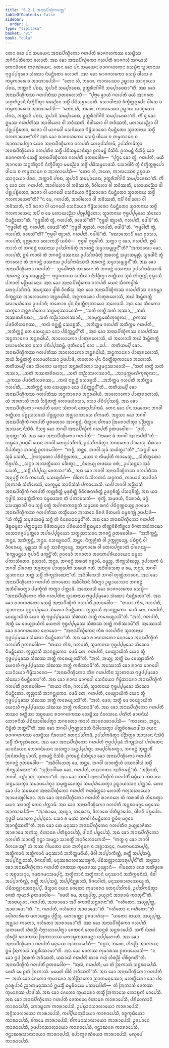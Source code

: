 ```yaml
---
title: "6.2.1 ᩋᨶᩣᨳᨸᩥᨱ᩠ᨯᩥᨠᩅᨲ᩠ᨳᩩ"
tableOfContents: false
sidebar:
  order: 1
type: "tipitaka"
basket: "vi"
book: "cula"
---
```



<DynamicBreadcrumb />

<Division number="304" book="cula">

<Paragraph number="1308" book="cula">
ᨲᩮᨶ ᨡᩮᩣ ᨸᨶ ᩈᨾᨿᩮᨶ ᩋᨶᩣᨳᨸᩥᨱ᩠ᨯᩥᨠᩮᩣ ᨣᩉᨸᨲᩥ ᩁᩣᨩᨣᩉᨠᩔ ᩈᩮᨭ᩠ᨮᩥᩔ ᨽᨣᩥᨶᩥᨸᨲᩥᨠᩮᩣ ᩉᩮᩣᨲᩥ. ᩋᨳ ᨡᩮᩣ ᩋᨶᩣᨳᨸᩥᨱ᩠ᨯᩥᨠᩮᩣ ᨣᩉᨸᨲᩥ ᩁᩣᨩᨣᩉᩴ ᩋᨣᨾᩣᩈᩥ ᨠᩮᨶᨧᩥᨴᩮᩅ ᨠᩁᨱᩦᨿᩮᨶ. ᨲᩮᨶ ᨡᩮᩣ ᨸᨶ ᩈᨾᨿᩮᨶ ᩁᩣᨩᨣᩉᨠᩮᨶ ᩈᩮᨭ᩠ᨮᩥᨶᩣ ᩈ᩠ᩅᩣᨲᨶᩣᨿ ᨻᩩᨴ᩠ᨵᨸ᩠ᨸᨾᩩᨡᩮᩣ ᩈᩴᨥᩮᩣ ᨶᩥᨾᨶ᩠ᨲᩥᨲᩮᩣ ᩉᩮᩣᨲᩥ. ᩋᨳ ᨡᩮᩣ ᩁᩣᨩᨣᩉᨠᩮᩣ ᩈᩮᨭ᩠ᨮᩦ ᨴᩤᩈᩮ ᨧ ᨠᨾ᩠ᨾᨠᩣᩁᩮ ᨧ ᩋᩣᨱᩣᨸᩮᩈᩥ—  “ᨲᩮᨶ ᩉᩥ, ᨽᨱᩮ, ᨠᩣᩃᩔᩮᩅ ᩏᨭ᩠ᨮᩣᨿ ᨿᩣᨣᩩᨿᩮᩣ ᨸᨧᨳ, ᨽᨲ᩠ᨲᩣᨶᩥ ᨸᨧᨳ, ᩈᩪᨸᩣᨶᩥ ᩈᨾ᩠ᨸᩣᨴᩮᨳ, ᩏᨲ᩠ᨲᩁᩥᨽᩘᨣᩤᨶᩥ ᩈᨾ᩠ᨸᩣᨴᩮᨳᩣ”ᨲᩥ. ᩋᨳ ᨡᩮᩣ ᩋᨶᩣᨳᨸᩥᨱ᩠ᨯᩥᨠᩔ ᨣᩉᨸᨲᩥᩔ ᩑᨲᨴᩉᩮᩣᩈᩥ—  “ᨸᩩᨻ᩠ᨻᩮ ᨡ᩠ᩅᩣᨿᩴ ᨣᩉᨸᨲᩥ ᨾᨿᩥ ᩋᩣᨣᨲᩮ ᩈᨻ᩠ᨻᨠᩥᨧ᩠ᨧᩣᨶᩥ ᨶᩥᨠ᩠ᨡᩥᨸᩥᨲ᩠ᩅᩣ ᨾᨾᨬ᩠ᨬᩮᩅ ᩈᨴ᩠ᨵᩥᩴ ᨸᨭᩥᩈᨾ᩠ᨾᩮᩣᨴᨲᩥ. ᩈᩮᩣᨴᩤᨶᩣᨿᩴ ᩅᩥᨠ᩠ᨡᩥᨲ᩠ᨲᩁᩪᨸᩮᩣ ᨴᩤᩈᩮ ᨧ ᨠᨾ᩠ᨾᨠᩣᩁᩮ ᨧ ᩋᩣᨱᩣᨸᩮᩈᩥ—  ‘ᨲᩮᨶ ᩉᩥ, ᨽᨱᩮ, ᨠᩣᩃᩔᩮᩅ ᩏᨭ᩠ᨮᩣᨿ ᨿᩣᨣᩩᨿᩮᩣ ᨸᨧᨳ, ᨽᨲ᩠ᨲᩣᨶᩥ ᨸᨧᨳ, ᩈᩪᨸᩣᨶᩥ ᩈᨾ᩠ᨸᩣᨴᩮᨳ, ᩏᨲ᩠ᨲᩁᩥᨽᩘᨣᩤᨶᩥ ᩈᨾ᩠ᨸᩣᨴᩮᨳᩣ’ᨲᩥ. ᨠᩥᩴ ᨶᩩ ᨡᩮᩣ ᩍᨾᩔ ᨣᩉᨸᨲᩥᩔ ᩋᩣᩅᩤᩉᩮᩣ ᩅᩤ ᨽᩅᩥᩔᨲᩥ, ᩅᩥᩅᩤᩉᩮᩣ ᩅᩤ ᨽᩅᩥᩔᨲᩥ, ᨾᩉᩣᨿᨬ᩠ᨬᩮᩣ ᩅᩤ ᨸᨧ᩠ᨧᩩᨸᨭ᩠ᨮᩥᨲᩮᩣ, ᩁᩣᨩᩣ ᩅᩤ ᨾᩣᨣᨵᩮᩤ ᩈᩮᨶᩥᨿᩮᩣ ᨻᩥᨾ᩠ᨻᩥᩈᩣᩁᩮᩣ ᨶᩥᨾᨶ᩠ᨲᩥᨲᩮᩣ ᩈ᩠ᩅᩣᨲᨶᩣᨿ ᩈᨴ᩠ᨵᩥᩴ ᨻᩃᨠᩣᨿᩮᨶᩣ”ᨲᩥ?
</Paragraph>

<Paragraph number="1309" book="cula">
ᩋᨳ ᨡᩮᩣ ᩁᩣᨩᨣᩉᨠᩮᩣ ᩈᩮᨭ᩠ᨮᩦ ᨴᩤᩈᩮ ᨧ ᨠᨾ᩠ᨾᨠᩣᩁᩮ ᨧ ᩋᩣᨱᩣᨸᩮᨲ᩠ᩅᩣ ᨿᩮᨶ ᩋᨶᩣᨳᨸᩥᨱ᩠ᨯᩥᨠᩮᩣ ᨣᩉᨸᨲᩥ ᨲᩮᨶᩩᨸᩈᩘᨠᨾᩥ, ᩏᨸᩈᩘᨠᨾᩥᨲ᩠ᩅᩣ ᩋᨶᩣᨳᨸᩥᨱ᩠ᨯᩥᨠᩮᨶ ᨣᩉᨸᨲᩥᨶᩣ ᩈᨴ᩠ᨵᩥᩴ ᨸᨭᩥᩈᨾ᩠ᨾᩮᩣᨴᩥᨲ᩠ᩅᩣ ᩑᨠᨾᨶ᩠ᨲᩴ ᨶᩥᩈᩦᨴᩥ. ᩑᨠᨾᨶ᩠ᨲᩴ ᨶᩥᩈᩥᨶ᩠ᨶᩴ ᨡᩮᩣ ᩁᩣᨩᨣᩉᨠᩴ ᩈᩮᨭ᩠ᨮᩥᩴ ᩋᨶᩣᨳᨸᩥᨱ᩠ᨯᩥᨠᩮᩣ ᨣᩉᨸᨲᩥ ᩑᨲᨴᩅᩮᩤᨧ—  “ᨸᩩᨻ᩠ᨻᩮ ᨡᩮᩣ ᨲ᩠ᩅᩴ, ᨣᩉᨸᨲᩥ, ᨾᨿᩥ ᩋᩣᨣᨲᩮ ᩈᨻ᩠ᨻᨠᩥᨧ᩠ᨧᩣᨶᩥ ᨶᩥᨠ᩠ᨡᩥᨸᩥᨲ᩠ᩅᩣ ᨾᨾᨬ᩠ᨬᩮᩅ ᩈᨴ᩠ᨵᩥᩴ ᨸᨭᩥᩈᨾ᩠ᨾᩮᩣᨴᩈᩥ. ᩈᩮᩣᨴᩤᨶᩥ ᨲ᩠ᩅᩴ ᩅᩥᨠ᩠ᨡᩥᨲ᩠ᨲᩁᩪᨸᩮᩣ ᨴᩤᩈᩮ ᨧ ᨠᨾ᩠ᨾᨠᩣᩁᩮ ᨧ ᩋᩣᨱᩣᨸᩮᩈᩥ—  ‘ᨲᩮᨶ ᩉᩥ, ᨽᨱᩮ, ᨠᩣᩃᩔᩮᩅ ᩏᨭ᩠ᨮᩣᨿ ᨿᩣᨣᩩᨿᩮᩣ ᨸᨧᨳ, ᨽᨲ᩠ᨲᩣᨶᩥ ᨸᨧᨳ, ᩈᩪᨸᩣᨶᩥ ᩈᨾ᩠ᨸᩣᨴᩮᨳ, ᩏᨲ᩠ᨲᩁᩥᨽᩘᨣᩤᨶᩥ ᩈᨾ᩠ᨸᩣᨴᩮᨳᩣ’ᨲᩥ. ᨠᩥᩴ ᨶᩩ ᨡᩮᩣ ᨲᩮ, ᨣᩉᨸᨲᩥ, ᩋᩣᩅᩤᩉᩮᩣ ᩅᩤ ᨽᩅᩥᩔᨲᩥ, ᩅᩥᩅᩤᩉᩮᩣ ᩅᩤ ᨽᩅᩥᩔᨲᩥ, ᨾᩉᩣᨿᨬ᩠ᨬᩮᩣ ᩅᩤ ᨸᨧ᩠ᨧᩩᨸᨭ᩠ᨮᩥᨲᩮᩣ, ᩁᩣᨩᩣ ᩅᩤ ᨾᩣᨣᨵᩮᩤ ᩈᩮᨶᩥᨿᩮᩣ ᨻᩥᨾ᩠ᨻᩥᩈᩣᩁᩮᩣ ᨶᩥᨾᨶ᩠ᨲᩥᨲᩮᩣ ᩈ᩠ᩅᩣᨲᨶᩣᨿ ᩈᨴ᩠ᨵᩥᩴ ᨻᩃᨠᩣᨿᩮᨶᩣ”ᨲᩥ? “ᨶ ᨾᩮ, ᨣᩉᨸᨲᩥ, ᩋᩣᩅᩤᩉᩮᩣ ᩅᩤ ᨽᩅᩥᩔᨲᩥ, ᨶᩣᨸᩥ ᩅᩥᩅᩤᩉᩮᩣ ᩅᩤ ᨽᩅᩥᩔᨲᩥ, ᨶᩣᨸᩥ ᩁᩣᨩᩣ ᩅᩤ ᨾᩣᨣᨵᩮᩤ ᩈᩮᨶᩥᨿᩮᩣ ᨻᩥᨾ᩠ᨻᩥᩈᩣᩁᩮᩣ ᨶᩥᨾᨶ᩠ᨲᩥᨲᩮᩣ ᩈ᩠ᩅᩣᨲᨶᩣᨿ ᩈᨴ᩠ᨵᩥᩴ ᨻᩃᨠᩣᨿᩮᨶ; ᩋᨸᩥ ᨧ ᨾᩮ ᨾᩉᩣᨿᨬ᩠ᨬᩮᩣ ᨸᨧ᩠ᨧᩩᨸᨭ᩠ᨮᩥᨲᩮᩣ; ᩈ᩠ᩅᩣᨲᨶᩣᨿ ᨻᩩᨴ᩠ᨵᨸ᩠ᨸᨾᩩᨡᩮᩣ ᩈᩴᨥᩮᩣ ᨶᩥᨾᨶ᩠ᨲᩥᨲᩮᩣ”ᨲᩥ. “ᨻᩩᨴ᩠ᨵᩮᩤᨲᩥ ᨲ᩠ᩅᩴ, ᨣᩉᨸᨲᩥ, ᩅᨴᩮᩈᩦ”ᨲᩥ? “ᨻᩩᨴ᩠ᨵᩮᩤ ᨲ᩠ᨿᩣᩉᩴ, ᨣᩉᨸᨲᩥ, ᩅᨴᩤᨾᩦ”ᨲᩥ. “ᨻᩩᨴ᩠ᨵᩮᩤᨲᩥ ᨲ᩠ᩅᩴ, ᨣᩉᨸᨲᩥ, ᩅᨴᩮᩈᩦ”ᨲᩥ? “ᨻᩩᨴ᩠ᨵᩮᩤ ᨲ᩠ᨿᩣᩉᩴ, ᨣᩉᨸᨲᩥ, ᩅᨴᩤᨾᩦ”ᨲᩥ. “ᨻᩩᨴ᩠ᨵᩮᩤᨲᩥ ᨲ᩠ᩅᩴ, ᨣᩉᨸᨲᩥ, ᩅᨴᩮᩈᩦ”ᨲᩥ? “ᨻᩩᨴ᩠ᨵᩮᩤ ᨲ᩠ᨿᩣᩉᩴ, ᨣᩉᨸᨲᩥ, ᩅᨴᩤᨾᩦ”ᨲᩥ. “ᨥᩮᩣᩈᩮᩣᨸᩥ ᨡᩮᩣ ᩑᩈᩮᩣ, ᨣᩉᨸᨲᩥ, ᨴᩩᩃᩖᨽᩮᩣ ᩃᩮᩣᨠᩈ᩠ᨾᩥᩴ ᨿᨴᩥᨴᩴ—  ᨻᩩᨴ᩠ᨵᩮᩤ ᨻᩩᨴ᩠ᨵᩮᩤᨲᩥ. ᩈᨠ᩠ᨠᩣ ᨶᩩ ᨡᩮᩣ, ᨣᩉᨸᨲᩥ, ᩍᨾᩴ ᨠᩣᩃᩴ ᨲᩴ ᨽᨣᩅᨶ᩠ᨲᩴ ᨴᩔᨶᩣᨿ ᩏᨸᩈᩘᨠᨾᩥᨲᩩᩴ ᩋᩁᩉᨶ᩠ᨲᩴ ᩈᨾ᩠ᨾᩣᩈᨾ᩠ᨻᩩᨴ᩠ᨵᨶ᩺”ᨲᩥ? “ᩋᨠᩣᩃᩮᩣ ᨡᩮᩣ, ᨣᩉᨸᨲᩥ, ᩍᨾᩴ ᨠᩣᩃᩴ ᨲᩴ ᨽᨣᩅᨶ᩠ᨲᩴ ᨴᩔᨶᩣᨿ ᩏᨸᩈᩘᨠᨾᩥᨲᩩᩴ ᩋᩁᩉᨶ᩠ᨲᩴ ᩈᨾ᩠ᨾᩣᩈᨾ᩠ᨻᩩᨴ᩠ᨵᩴ. ᩈ᩠ᩅᩮᨴᩤᨶᩥ ᨲ᩠ᩅᩴ ᨠᩣᩃᩮᨶ ᨲᩴ ᨽᨣᩅᨶ᩠ᨲᩴ ᨴᩔᨶᩣᨿ ᩏᨸᩈᩘᨠᨾᩥᩔᩈᩥ ᩋᩁᩉᨶ᩠ᨲᩴ ᩈᨾ᩠ᨾᩣᩈᨾ᩠ᨻᩩᨴ᩠ᨵᨶ᩺”ᨲᩥ. ᩋᨳ ᨡᩮᩣ ᩋᨶᩣᨳᨸᩥᨱ᩠ᨯᩥᨠᩮᩣ ᨣᩉᨸᨲᩥ—  ᩈ᩠ᩅᩮᨴᩤᨶᩣᩉᩴ ᨠᩣᩃᩮᨶ ᨲᩴ ᨽᨣᩅᨶ᩠ᨲᩴ ᨴᩔᨶᩣᨿ ᩏᨸᩈᩘᨠᨾᩥᩔᩣᨾᩥ ᩋᩁᩉᨶ᩠ᨲᩴ ᩈᨾ᩠ᨾᩣᩈᨾ᩠ᨻᩩᨴ᩠ᨵᨶ᩠ᨲᩥ—  ᨻᩩᨴ᩠ᨵᨣᨲᩣᨿ ᩈᨲᩥᨿᩣ ᨶᩥᨸᨩ᩠ᨩᩥᨲ᩠ᩅᩣ ᩁᨲ᩠ᨲᩥᨿᩣ ᩈᩩᨴᩴ ᨲᩥᨠ᩠ᨡᨲ᩠ᨲᩩᩴ ᩅᩩᨭ᩠ᨮᩣᩈᩥ ᨸᨽᩣᨲᩴ ᨾᨬ᩠ᨬᨾᩣᨶᩮᩣ.
</Paragraph>

</Division>
<Division number="305" book="cula">

<Paragraph number="1310" book="cula">
ᩋᨳ ᨡᩮᩣ ᩋᨶᩣᨳᨸᩥᨱ᩠ᨯᩥᨠᩮᩣ ᨣᩉᨸᨲᩥ ᨿᩮᨶ ᩈᩥᩅᨠᨴ᩠ᩅᩤᩁᩴ ᨲᩮᨶᩩᨸᩈᩘᨠᨾᩥ. ᩋᨾᨶᩩᩔᩣ ᨴ᩠ᩅᩤᩁᩴ ᩅᩥᩅᩁᩥᩴᩈᩩ. ᩋᨳ ᨡᩮᩣ ᩋᨶᩣᨳᨸᩥᨱ᩠ᨯᩥᨠᩔ ᨣᩉᨸᨲᩥᩔ ᨶᨣᩁᨾ᩠ᩉᩣ ᨶᩥᨠ᩠ᨡᨶ᩠ᨲᩔ ᩋᩣᩃᩮᩣᨠᩮᩣ ᩋᨶ᩠ᨲᩁᨵᩤᨿᩥ, ᩋᨶ᩠ᨵᨠᩣᩁᩮᩣ ᨸᩣᨲᩩᩁᩉᩮᩣᩈᩥ, ᨽᨿᩴ ᨨᨾ᩠ᨽᩥᨲᨲ᩠ᨲᩴ ᩃᩮᩣᨾᩉᩴᩈᩮᩣ ᩏᨴᨸᩣᨴᩥ; ᨲᨲᩮᩣᩅ ᨸᩩᨶ ᨶᩥᩅᨲ᩠ᨲᩥᨲᩩᨠᩣᨾᩮᩣ ᩋᩉᩮᩣᩈᩥ. ᩋᨳ ᨡᩮᩣ ᩈᩥᩅᨠᩮᩣ ᨿᨠ᩠ᨡᩮᩣ ᩋᨶ᩠ᨲᩁᩉᩥᨲᩮᩣ ᩈᨴ᩠ᨴᨾᨶᩩᩔᩣᩅᩮᩈᩥ—
</Paragraph>

<Paragraph number="1311" type="verses" book="cula">
_“ᩈᨲᩴ ᩉᨲ᩠ᨳᩦ ᩈᨲᩴ ᩋᩔᩣ,_  
_ᩈᨲᩴ ᩋᩔᨲᩁᩦᩁᨳᩣ;_  
_ᩈᨲᩴ ᨠᨬ᩠ᨬᩣᩈᩉᩔᩣᨶᩥ,_  
_ᩋᩣᨾᩩᨠ᩠ᨠᨾᨱᩥᨠᩩᨱ᩠ᨯᩃᩣ;_  
_ᩑᨠᩔ ᨸᨴᩅᩦᨲᩥᩉᩣᩁᩔ,_  
_ᨠᩃᩴ ᨶᩣᨣ᩠ᨥᨶ᩠ᨲᩥ ᩈᩮᩣᩊᩈᩥᩴ._  

</Paragraph>

<Paragraph number="1312" type="verses" book="cula">
_ᩋᨽᩥᨠ᩠ᨠᨾ ᨣᩉᨸᨲᩥ ᩋᨽᩥᨠ᩠ᨠᨾ ᨣᩉᨸᨲᩥ,_  
_ᩋᨽᩥᨠ᩠ᨠᨶ᩠ᨲᩴ ᨲᩮ ᩈᩮᨿ᩠ᨿᩮᩣ ᨶᩮᩣ ᨸᨭᩥᨠ᩠ᨠᨶ᩠ᨲᨶ᩺”ᨲᩥ._  

</Paragraph>

<Paragraph number="1313" book="cula">
ᩋᨳ ᨡᩮᩣ ᩋᨶᩣᨳᨸᩥᨱ᩠ᨯᩥᨠᩔ ᨣᩉᨸᨲᩥᩔ ᩋᨶ᩠ᨵᨠᩣᩁᩮᩣ ᩋᨶ᩠ᨲᩁᨵᩤᨿᩥ, ᩋᩣᩃᩮᩣᨠᩮᩣ ᨸᩣᨲᩩᩁᩉᩮᩣᩈᩥ. ᨿᩴ ᩋᩉᩮᩣᩈᩥ ᨽᨿᩴ ᨨᨾ᩠ᨽᩥᨲᨲ᩠ᨲᩴ ᩃᩮᩣᨾᩉᩴᩈᩮᩣ ᩈᩮᩣ ᨸᨭᩥᨸ᩠ᨸᩔᨾ᩠ᨽᩥ. ᨴᩩᨲᩥᨿᨾ᩠ᨸᩥ ᨡᩮᩣ …ᨸᩮ…  ᨲᨲᩥᨿᨾ᩠ᨸᩥ ᨡᩮᩣ…  ᩋᨶᩣᨳᨸᩥᨱ᩠ᨯᩥᨠᩔ ᨣᩉᨸᨲᩥᩔ ᩋᩣᩃᩮᩣᨠᩮᩣ ᩋᨶ᩠ᨲᩁᨵᩤᨿᩥ, ᩋᨶ᩠ᨵᨠᩣᩁᩮᩣ ᨸᩣᨲᩩᩁᩉᩮᩣᩈᩥ, ᨽᨿᩴ ᨨᨾ᩠ᨽᩥᨲᨲ᩠ᨲᩴ ᩃᩮᩣᨾᩉᩴᩈᩮᩣ ᩏᨴᨸᩣᨴᩥ, ᨲᨲᩮᩣᩅ ᨸᩩᨶ ᨶᩥᩅᨲ᩠ᨲᩥᨲᩩᨠᩣᨾᩮᩣ ᩋᩉᩮᩣᩈᩥ. ᨲᨲᩥᨿᨾ᩠ᨸᩥ ᨡᩮᩣ ᩈᩥᩅᨠᩮᩣ ᨿᨠ᩠ᨡᩮᩣ ᩋᨶ᩠ᨲᩁᩉᩥᨲᩮᩣ ᩈᨴ᩠ᨴᨾᨶᩩᩔᩣᩅᩮᩈᩥ—
</Paragraph>

<Paragraph number="1314" type="verses" book="cula">
_“ᩈᨲᩴ ᩉᨲ᩠ᨳᩦ ᩈᨲᩴ ᩋᩔᩣ,_  
_ᩈᨲᩴ ᩋᩔᨲᩁᩦᩁᨳᩣ;_  
_ᩈᨲᩴ ᨠᨬ᩠ᨬᩣᩈᩉᩔᩣᨶᩥ,_  
_ᩋᩣᨾᩩᨠ᩠ᨠᨾᨱᩥᨠᩩᨱ᩠ᨯᩃᩣ;_  
_ᩑᨠᩔ ᨸᨴᩅᩦᨲᩥᩉᩣᩁᩔ,_  
_ᨠᩃᩴ ᨶᩣᨣ᩠ᨥᨶ᩠ᨲᩥ ᩈᩮᩣᩊᩈᩥᩴ._  

</Paragraph>

<Paragraph number="1315" type="verses" book="cula">
_ᩋᨽᩥᨠ᩠ᨠᨾ ᨣᩉᨸᨲᩥ ᩋᨽᩥᨠ᩠ᨠᨾ ᨣᩉᨸᨲᩥ,_  
_ᩋᨽᩥᨠ᩠ᨠᨶ᩠ᨲᩴ ᨲᩮ ᩈᩮᨿ᩠ᨿᩮᩣ ᨶᩮᩣ ᨸᨭᩥᨠ᩠ᨠᨶ᩠ᨲᨶ᩺”ᨲᩥ._  

</Paragraph>

<Paragraph number="1316" book="cula">
ᨲᨲᩥᨿᨾ᩠ᨸᩥ ᨡᩮᩣ ᩋᨶᩣᨳᨸᩥᨱ᩠ᨯᩥᨠᩔ ᨣᩉᨸᨲᩥᩔ ᩋᨶ᩠ᨵᨠᩣᩁᩮᩣ ᩋᨶ᩠ᨲᩁᨵᩤᨿᩥ, ᩋᩣᩃᩮᩣᨠᩮᩣ ᨸᩣᨲᩩᩁᩉᩮᩣᩈᩥ, ᨿᩴ ᩋᩉᩮᩣᩈᩥ ᨽᨿᩴ ᨨᨾ᩠ᨽᩥᨲᨲ᩠ᨲᩴ ᩃᩮᩣᨾᩉᩴᩈᩮᩣ, ᩈᩮᩣ ᨸᨭᩥᨸ᩠ᨸᩔᨾ᩠ᨽᩥ. ᩋᨳ ᨡᩮᩣ ᩋᨶᩣᨳᨸᩥᨱ᩠ᨯᩥᨠᩮᩣ ᨣᩉᨸᨲᩥ ᨿᩮᨶ ᩈᩦᨲᩅᨶᩴ ᨲᩮᨶᩩᨸᩈᩘᨠᨾᩥ. ᨲᩮᨶ ᨡᩮᩣ ᨸᨶ ᩈᨾᨿᩮᨶ ᨽᨣᩅᩤ ᩁᨲ᩠ᨲᩥᨿᩣ ᨸᨧ᩠ᨧᩪᩈᩈᨾᨿᩴ ᨸᨧ᩠ᨧᩩᨭ᩠ᨮᩣᨿ ᩋᨩ᩠ᨫᩮᩣᨠᩣᩈᩮ ᨧᩘᨠᨾᨲᩥ. ᩋᨴ᩠ᨴᩈᩣ ᨡᩮᩣ ᨽᨣᩅᩤ ᩋᨶᩣᨳᨸᩥᨱ᩠ᨯᩥᨠᩴ ᨣᩉᨸᨲᩥᩴ ᨴᩪᩁᨲᩮᩣᩅ ᩋᩣᨣᨧ᩠ᨨᨶ᩠ᨲᩴ. ᨴᩥᩈ᩠ᩅᩣᨶ ᨧᩘᨠᨾᩣ ᩒᩁᩮᩣᩉᩥᨲ᩠ᩅᩣ ᨸᨬ᩠ᨬᨲ᩠ᨲᩮ ᩋᩣᩈᨶᩮ ᨶᩥᩈᩦᨴᩥ. ᨶᩥᩈᨩ᩠ᨩ ᨡᩮᩣ ᨽᨣᩅᩤ ᩋᨶᩣᨳᨸᩥᨱ᩠ᨯᩥᨠᩴ ᨣᩉᨸᨲᩥᩴ ᩑᨲᨴᩅᩮᩤᨧ—  “ᩑᩉᩥ, ᩈᩩᨴᨲ᩠ᨲᩣ”ᨲᩥ. ᩋᨳ ᨡᩮᩣ ᩋᨶᩣᨳᨸᩥᨱ᩠ᨯᩥᨠᩮᩣ ᨣᩉᨸᨲᩥ—  “ᨶᩣᨾᩮᨶ ᨾᩴ ᨽᨣᩅᩤ ᩋᩣᩃᨸᨲᩦ”ᨲᩥ—  ᩉᨭ᩠ᨮᩮᩣ ᩏᨴᨣ᩠ᨣᩮᩤ ᨿᩮᨶ ᨽᨣᩅᩤ ᨲᩮᨶᩩᨸᩈᩘᨠᨾᩥ, ᩏᨸᩈᩘᨠᨾᩥᨲ᩠ᩅᩣ ᨽᨣᩅᨲᩮᩣ ᨸᩣᨴᩮᩈᩩ ᩈᩥᩁᩈᩣ ᨶᩥᨸᨲᩥᨲ᩠ᩅᩣ ᨽᨣᩅᨶ᩠ᨲᩴ ᩑᨲᨴᩅᩮᩤᨧ—  “ᨠᨧ᩠ᨧᩥ, ᨽᨶ᩠ᨲᩮ, ᨽᨣᩅᩤ ᩈᩩᨡᩴ ᩈᨿᩥᨲ᩠ᨳᩣ”ᨲᩥ?
</Paragraph>

<Paragraph number="1317" type="verses" book="cula">
_“ᩈᨻ᩠ᨻᨴᩤ ᩅᩮ ᩈᩩᨡᩴ ᩈᩮᨲᩥ,_  
_ᨻᩕᩣᩉ᩠ᨾᨱᩮᩣ ᨸᩁᩥᨶᩥᨻ᩠ᨻᩩᨲᩮᩣ;_  
_ᨿᩮᩣ ᨶ ᩃᩥᨾ᩠ᨸᨲᩥ ᨠᩣᨾᩮᩈᩩ,_  
_ᩈᩦᨲᩥᨽᩪᨲᩮᩣ ᨶᩥᩁᩪᨸᨵᩥ._  

</Paragraph>

<Paragraph number="1318" type="verses" book="cula">
_ᩈᨻ᩠ᨻᩣ ᩋᩣᩈᨲ᩠ᨲᩥᨿᩮᩣ ᨨᩮᨲ᩠ᩅᩣ,_  
_ᩅᩥᨶᩮᨿ᩠ᨿ ᩉᨴᨿᩮ ᨴᩁᩴ;_  
ᩏᨸᩈᨶ᩠ᨲᩮᩣ ᩈᩩᨡᩴ ᩈᩮᨲᩥ,_  
_ᩈᨶ᩠ᨲᩥᩴ ᨸᨸ᩠ᨸᩩᨿ᩠ᨿ ᨧᩮᨲᩈᩣ”ᨲᩥ._  

</Paragraph>

<Paragraph number="1319" book="cula">
ᩋᨳ ᨡᩮᩣ ᨽᨣᩅᩤ ᩋᨶᩣᨳᨸᩥᨱ᩠ᨯᩥᨠᩔ ᨣᩉᨸᨲᩥᩔ ᩋᨶᩩᨸᩩᨻ᩠ᨻᩥᩴ ᨠᨳᩴ ᨠᨳᩮᩈᩥ, ᩈᩮᨿ᩠ᨿᨳᩥᨴᩴ—  ᨴᩤᨶᨠᨳᩴ ᩈᩦᩃᨠᨳᩴ ᩈᨣ᩠ᨣᨠᨳᩴ, ᨠᩣᨾᩣᨶᩴ ᩋᩣᨴᩦᨶᩅᩴ ᩒᨠᩣᩁᩴ ᩈᩴᨠᩥᩃᩮᩈᩴ, ᨶᩮᨠ᩠ᨡᨾ᩠ᨾᩮ ᩋᩣᨶᩥᩈᩴᩈᩴ ᨸᨠᩣᩈᩮᩈᩥ. ᨿᨴᩤ ᨽᨣᩅᩤ ᩋᨬ᩠ᨬᩣᩈᩥ ᩋᨶᩣᨳᨸᩥᨱ᩠ᨯᩥᨠᩴ ᨣᩉᨸᨲᩥᩴ ᨠᩃᩖᨧᩥᨲ᩠ᨲᩴ ᨾᩩᨴᩩᨧᩥᨲ᩠ᨲᩴ ᩅᩥᨶᩦᩅᩁᨱᨧᩥᨲ᩠ᨲᩴ ᩏᨴᨣ᩠ᨣᨧᩥᨲ᩠ᨲᩴ ᨸᩈᨶ᩠ᨶᨧᩥᨲ᩠ᨲᩴ, ᩋᨳ ᨿᩣ ᨻᩩᨴ᩠ᨵᩤᨶᩴ ᩈᩣᨾᩩᨠ᩠ᨠᩴᩈᩥᨠᩣ ᨵᨾ᩠ᨾᨴᩮᩈᨶᩣ ᨲᩴ ᨸᨠᩣᩈᩮᩈᩥ—  ᨴᩩᨠ᩠ᨡᩴ, ᩈᨾᩩᨴᨿᩴ, ᨶᩥᩁᩮᩣᨵᩴ, ᨾᨣ᩠ᨣᩴ. ᩈᩮᨿ᩠ᨿᨳᩣᨸᩥ ᨶᩣᨾ ᩈᩩᨴ᩠ᨵᩴ ᩅᨲ᩠ᨳᩴ ᩋᨸᨣᨲᨠᩣᩊᨠᩴ ᩈᨾ᩠ᨾᨴᩮᩅ ᩁᨩᨶᩴ ᨸᨭᩥᨣ᩠ᨣᨱ᩠ᩉᩮᨿ᩠ᨿ; ᩑᩅᨾᩮᩅ ᩋᨶᩣᨳᨸᩥᨱ᩠ᨯᩥᨠᩔ ᨣᩉᨸᨲᩥᩔ ᨲᩈ᩠ᨾᩥᩴᨿᩮᩅ ᩋᩣᩈᨶᩮ ᩅᩥᩁᨩᩴ ᩅᩦᨲᨾᩃᩴ ᨵᨾ᩠ᨾᨧᨠ᩠ᨡᩩᩴ ᩏᨴᨸᩣᨴᩥ—  “ᨿᩴ ᨠᩥᨬ᩠ᨧᩥ ᩈᨾᩩᨴᨿᨵᨾ᩠ᨾᩴ ᩈᨻ᩠ᨻᩴ ᨲᩴ ᨶᩥᩁᩮᩣᨵᨵᨾ᩠ᨾᨶ᩺”ᨲᩥ. ᩋᨳ ᨡᩮᩣ ᩋᨶᩣᨳᨸᩥᨱ᩠ᨯᩥᨠᩮᩣ ᨣᩉᨸᨲᩥ ᨴᩥᨭ᩠ᨮᨵᨾ᩠ᨾᩮᩣ ᨸᨲ᩠ᨲᨵᨾ᩠ᨾᩮᩣ ᩅᩥᨴᩥᨲᨵᨾ᩠ᨾᩮᩣ ᨸᩁᩥᨿᩮᩣᨣᩤᩊ᩠ᩉᨵᨾ᩠ᨾᩮᩣ ᨲᩥᨱ᩠ᨱᩅᩥᨧᩥᨠᩥᨧ᩠ᨨᩮᩣ ᩅᩥᨣᨲᨠᨳᩴᨠᨳᩮᩣ ᩅᩮᩈᩣᩁᨩ᩠ᨩᨸ᩠ᨸᨲ᩠ᨲᩮᩣ ᩋᨸᩁᨸ᩠ᨸᨧ᩠ᨧᨿᩮᩣ ᩈᨲ᩠ᨳᩩᩈᩣᩈᨶᩮ ᨽᨣᩅᨶ᩠ᨲᩴ ᩑᨲᨴᩅᩮᩤᨧ—  “ᩋᨽᩥᨠ᩠ᨠᨶ᩠ᨲᩴ, ᨽᨶ᩠ᨲᩮ, ᩋᨽᩥᨠ᩠ᨠᨶ᩠ᨲᩴ, ᨽᨶ᩠ᨲᩮ. ᩈᩮᨿ᩠ᨿᨳᩣᨸᩥ, ᨽᨶ᩠ᨲᩮ, ᨶᩥᨠ᩠ᨠᩩᨩ᩠ᨩᩥᨲᩴ ᩅᩤ ᩏᨠ᩠ᨠᩩᨩ᩠ᨩᩮᨿ᩠ᨿ, ᨸᨭᩥᨧ᩠ᨨᨶ᩠ᨶᩴ ᩅᩤ ᩅᩥᩅᩁᩮᨿ᩠ᨿ, ᨾᩪᩊ᩠ᩉᩔ ᩅᩤ ᨾᨣ᩠ᨣᩴ ᩋᩣᨧᩥᨠ᩠ᨡᩮᨿ᩠ᨿ, ᩋᨶ᩠ᨵᨠᩣᩁᩮ ᩅᩤ ᨲᩮᩃᨸᨩ᩠ᨩᩮᩣᨲᩴ ᨵᩤᩁᩮᨿ᩠ᨿ—  ‘ᨧᨠ᩠ᨡᩩᨾᨶ᩠ᨲᩮᩣ ᩁᩪᨸᩣᨶᩥ ᨴᨠ᩠ᨡᨶ᩠ᨲᩦ’ᨲᩥ; ᩑᩅᨾᩮᩅᩴ ᨽᨣᩅᨲᩣ ᩋᨶᩮᨠᨸᩁᩥᨿᩣᨿᩮᨶ ᨵᨾ᩠ᨾᩮᩣ ᨸᨠᩣᩈᩥᨲᩮᩣ. ᩑᩈᩣᩉᩴ, ᨽᨶ᩠ᨲᩮ, ᨽᨣᩅᨶ᩠ᨲᩴ ᩈᩁᨱᩴ ᨣᨧ᩠ᨨᩣᨾᩥ, ᨵᨾ᩠ᨾᨬ᩠ᨧ, ᨽᩥᨠ᩠ᨡᩩᩈᩴᨥᨬ᩠ᨧ. ᩏᨸᩣᩈᨠᩴ ᨾᩴ ᨽᨣᩅᩤ ᨵᩤᩁᩮᨲᩩ ᩋᨩ᩠ᨩᨲᨣ᩠ᨣᩮ ᨸᩣᨱᩩᨸᩮᨲᩴ ᩈᩁᨱᩴ ᨣᨲᩴ. ᩋᨵᩥᩅᩤᩈᩮᨲᩩ ᨧ ᨾᩮ, ᨽᨶ᩠ᨲᩮ, ᨽᨣᩅᩤ ᩈ᩠ᩅᩣᨲᨶᩣᨿ ᨽᨲ᩠ᨲᩴ ᩈᨴ᩠ᨵᩥᩴ ᨽᩥᨠ᩠ᨡᩩᩈᩴᨥᩮᨶᩣ”ᨲᩥ. ᩋᨵᩥᩅᩤᩈᩮᩈᩥ ᨽᨣᩅᩤ ᨲᩩᨱ᩠ᩉᩦᨽᩣᩅᩮᨶ.
</Paragraph>

<Paragraph number="1320" book="cula">
ᩋᨳ ᨡᩮᩣ ᩋᨶᩣᨳᨸᩥᨱ᩠ᨯᩥᨠᩮᩣ ᨣᩉᨸᨲᩥ ᨽᨣᩅᨲᩮᩣ ᩋᨵᩥᩅᩤᩈᨶᩴ ᩅᩥᨴᩥᨲ᩠ᩅᩣ ᩏᨭ᩠ᨮᩣᨿᩣᩈᨶᩣ ᨽᨣᩅᨶ᩠ᨲᩴ ᩋᨽᩥᩅᩤᨴᩮᨲ᩠ᩅᩣ ᨸᨴᨠ᩠ᨡᩥᨱᩴ ᨠᨲ᩠ᩅᩣ ᨸᨠ᩠ᨠᩣᨾᩥ. ᩋᩔᩮᩣᩈᩥ ᨡᩮᩣ ᩁᩣᨩᨣᩉᨠᩮᩣ ᩈᩮᨭ᩠ᨮᩦ—  “ᩋᨶᩣᨳᨸᩥᨱ᩠ᨯᩥᨠᩮᨶ ᨠᩥᩁ ᨣᩉᨸᨲᩥᨶᩣ ᩈ᩠ᩅᩣᨲᨶᩣᨿ ᨻᩩᨴ᩠ᨵᨸ᩠ᨸᨾᩩᨡᩮᩣ ᩈᩴᨥᩮᩣ ᨶᩥᨾᨶ᩠ᨲᩥᨲᩮᩣ”ᨲᩥ.
</Paragraph>

</Division>
<Division number="306" book="cula">

<Paragraph number="1321" book="cula">
ᩋᨳ ᨡᩮᩣ ᩁᩣᨩᨣᩉᨠᩮᩣ ᩈᩮᨭ᩠ᨮᩦ ᩋᨶᩣᨳᨸᩥᨱ᩠ᨯᩥᨠᩴ ᨣᩉᨸᨲᩥᩴ ᩑᨲᨴᩅᩮᩤᨧ—  “ᨲᨿᩣ ᨠᩥᩁ, ᨣᩉᨸᨲᩥ, ᩈ᩠ᩅᩣᨲᨶᩣᨿ ᨻᩩᨴ᩠ᨵᨸ᩠ᨸᨾᩩᨡᩮᩣ ᩈᩴᨥᩮᩣ ᨶᩥᨾᨶ᩠ᨲᩥᨲᩮᩣ. ᨲ᩠ᩅᨬ᩠ᨧᩣᩈᩥ ᩋᩣᨣᨶ᩠ᨲᩩᨠᩮᩣ. ᨴᩮᨾᩥ ᨲᩮ, ᨣᩉᨸᨲᩥ, ᩅᩮᨿ᩠ᨿᩣᨿᩥᨠᩴ ᨿᩮᨶ ᨲ᩠ᩅᩴ ᨻᩩᨴ᩠ᨵᨸ᩠ᨸᨾᩩᨡᩔ ᩈᩴᨥᩔ ᨽᨲ᩠ᨲᩴ ᨠᩁᩮᨿ᩠ᨿᩣᩈᩦ”ᨲᩥ. “ᩋᩃᩴ, ᨣᩉᨸᨲᩥ, ᩋᨲ᩠ᨳᩥ ᨾᩮ ᩅᩮᨿ᩠ᨿᩣᨿᩥᨠᩴ ᨿᩮᨶᩣᩉᩴ ᨻᩩᨴ᩠ᨵᨸ᩠ᨸᨾᩩᨡᩔ ᩈᩴᨥᩔ ᨽᨲ᩠ᨲᩴ ᨠᩁᩥᩔᩣᨾᩦ”ᨲᩥ.
</Paragraph>

<Paragraph number="1322" book="cula">
ᩋᩔᩮᩣᩈᩥ ᨡᩮᩣ ᩁᩣᨩᨣᩉᨠᩮᩣ ᨶᩮᨣᨾᩮᩣ—  “ᩋᨶᩣᨳᨸᩥᨱ᩠ᨯᩥᨠᩮᨶ ᨠᩥᩁ ᨣᩉᨸᨲᩥᨶᩣ ᩈ᩠ᩅᩣᨲᨶᩣᨿ ᨻᩩᨴ᩠ᨵᨸ᩠ᨸᨾᩩᨡᩮᩣ ᩈᩴᨥᩮᩣ ᨶᩥᨾᨶ᩠ᨲᩥᨲᩮᩣ”ᨲᩥ. ᩋᨳ ᨡᩮᩣ ᩁᩣᨩᨣᩉᨠᩮᩣ ᨶᩮᨣᨾᩮᩣ ᩋᨶᩣᨳᨸᩥᨱ᩠ᨯᩥᨠᩴ ᨣᩉᨸᨲᩥᩴ ᩑᨲᨴᩅᩮᩤᨧ—  “ᨲᨿᩣ ᨠᩥᩁ, ᨣᩉᨸᨲᩥ, ᩈ᩠ᩅᩣᨲᨶᩣᨿ ᨻᩩᨴ᩠ᨵᨸ᩠ᨸᨾᩩᨡᩮᩣ ᩈᩴᨥᩮᩣ ᨶᩥᨾᨶ᩠ᨲᩥᨲᩮᩣ. ᨲ᩠ᩅᨬ᩠ᨧᩣᩈᩥ ᩋᩣᨣᨶ᩠ᨲᩩᨠᩮᩣ. ᨴᩮᨾᩥ ᨲᩮ, ᨣᩉᨸᨲᩥ, ᩅᩮᨿ᩠ᨿᩣᨿᩥᨠᩴ ᨿᩮᨶ ᨲ᩠ᩅᩴ ᨻᩩᨴ᩠ᨵᨸ᩠ᨸᨾᩩᨡᩔ ᩈᩴᨥᩔ ᨽᨲ᩠ᨲᩴ ᨠᩁᩮᨿ᩠ᨿᩣᩈᩦ”ᨲᩥ. “ᩋᩃᩴ, ᩋᨿ᩠ᨿ; ᩋᨲ᩠ᨳᩥ ᨾᩮ ᩅᩮᨿ᩠ᨿᩣᨿᩥᨠᩴ ᨿᩮᨶᩣᩉᩴ ᨻᩩᨴ᩠ᨵᨸ᩠ᨸᨾᩩᨡᩔ ᩈᩴᨥᩔ ᨽᨲ᩠ᨲᩴ ᨠᩁᩥᩔᩣᨾᩦ”ᨲᩥ.
</Paragraph>

<Paragraph number="1323" book="cula">
ᩋᩔᩮᩣᩈᩥ ᨡᩮᩣ ᩁᩣᨩᩣ ᨾᩣᨣᨵᩮᩤ ᩈᩮᨶᩥᨿᩮᩣ ᨻᩥᨾ᩠ᨻᩥᩈᩣᩁᩮᩣ—  “ᩋᨶᩣᨳᨸᩥᨱ᩠ᨯᩥᨠᩮᨶ ᨠᩥᩁ ᨣᩉᨸᨲᩥᨶᩣ ᩈ᩠ᩅᩣᨲᨶᩣᨿ ᨻᩩᨴ᩠ᨵᨸ᩠ᨸᨾᩩᨡᩮᩣ ᩈᩴᨥᩮᩣ ᨶᩥᨾᨶ᩠ᨲᩥᨲᩮᩣ”ᨲᩥ. ᩋᨳ ᨡᩮᩣ ᩁᩣᨩᩣ ᨾᩣᨣᨵᩮᩤ ᩈᩮᨶᩥᨿᩮᩣ ᨻᩥᨾ᩠ᨻᩥᩈᩣᩁᩮᩣ ᩋᨶᩣᨳᨸᩥᨱ᩠ᨯᩥᨠᩴ ᨣᩉᨸᨲᩥᩴ ᩑᨲᨴᩅᩮᩤᨧ—  “ᨲᨿᩣ ᨠᩥᩁ, ᨣᩉᨸᨲᩥ, ᩈ᩠ᩅᩣᨲᨶᩣᨿ ᨻᩩᨴ᩠ᨵᨸ᩠ᨸᨾᩩᨡᩮᩣ ᩈᩴᨥᩮᩣ ᨶᩥᨾᨶ᩠ᨲᩥᨲᩮᩣ. ᨲ᩠ᩅᨬ᩠ᨧᩣᩈᩥ ᩋᩣᨣᨶ᩠ᨲᩩᨠᩮᩣ. ᨴᩮᨾᩥ ᨲᩮ, ᨣᩉᨸᨲᩥ, ᩅᩮᨿ᩠ᨿᩣᨿᩥᨠᩴ ᨿᩮᨶ ᨲ᩠ᩅᩴ ᨻᩩᨴ᩠ᨵᨸ᩠ᨸᨾᩩᨡᩔ ᩈᩴᨥᩔ ᨽᨲ᩠ᨲᩴ ᨠᩁᩮᨿ᩠ᨿᩣᩈᩦ”ᨲᩥ. “ᩋᩃᩴ, ᨴᩮᩅ; ᩋᨲ᩠ᨳᩥ ᨾᩮ ᩅᩮᨿ᩠ᨿᩣᨿᩥᨠᩴ ᨿᩮᨶᩣᩉᩴ ᨻᩩᨴ᩠ᨵᨸ᩠ᨸᨾᩩᨡᩔ ᩈᩴᨥᩔ ᨽᨲ᩠ᨲᩴ ᨠᩁᩥᩔᩣᨾᩦ”ᨲᩥ.
</Paragraph>

<Paragraph number="1324" book="cula">
ᩋᨳ ᨡᩮᩣ ᩋᨶᩣᨳᨸᩥᨱ᩠ᨯᩥᨠᩮᩣ ᨣᩉᨸᨲᩥ ᨲᩔᩣ ᩁᨲ᩠ᨲᩥᨿᩣ ᩋᨧ᩠ᨧᨿᩮᨶ ᩁᩣᨩᨣᩉᨠᩔ ᩈᩮᨭ᩠ᨮᩥᩔ ᨶᩥᩅᩮᩈᨶᩮ ᨸᨱᩦᨲᩴ ᨡᩣᨴᨶᩦᨿᩴ ᨽᩮᩣᨩᨶᩦᨿᩴ ᨸᨭᩥᨿᩣᨴᩤᨸᩮᨲ᩠ᩅᩣ ᨽᨣᩅᨲᩮᩣ ᨠᩣᩃᩴ ᩋᩣᩁᩮᩣᨧᩣᨸᩮᩈᩥ—  “ᨠᩣᩃᩮᩣ, ᨽᨶ᩠ᨲᩮ, ᨶᩥᨭ᩠ᨮᩥᨲᩴ ᨽᨲ᩠ᨲᨶ᩺”ᨲᩥ. ᩋᨳ ᨡᩮᩣ ᨽᨣᩅᩤ ᨸᩩᨻ᩠ᨻᨱ᩠ᩉᩈᨾᨿᩴ ᨶᩥᩅᩤᩈᩮᨲ᩠ᩅᩣ ᨸᨲ᩠ᨲᨧᩦᩅᩁᨾᩣᨴᩤᨿ ᨿᩮᨶ ᩁᩣᨩᨣᩉᨠᩔ ᩈᩮᨭ᩠ᨮᩥᩔ ᨶᩥᩅᩮᩈᨶᩴ ᨲᩮᨶᩩᨸᩈᩘᨠᨾᩥ, ᩏᨸᩈᩘᨠᨾᩥᨲ᩠ᩅᩣ ᨸᨬ᩠ᨬᨲ᩠ᨲᩮ ᩋᩣᩈᨶᩮ ᨶᩥᩈᩦᨴᩥ ᩈᨴ᩠ᨵᩥᩴ ᨽᩥᨠ᩠ᨡᩩᩈᩴᨥᩮᨶ. ᩋᨳ ᨡᩮᩣ ᩋᨶᩣᨳᨸᩥᨱ᩠ᨯᩥᨠᩮᩣ ᨣᩉᨸᨲᩥ ᨻᩩᨴ᩠ᨵᨸ᩠ᨸᨾᩩᨡᩴ ᨽᩥᨠ᩠ᨡᩩᩈᩴᨥᩴ ᨸᨱᩦᨲᩮᨶ ᨡᩣᨴᨶᩦᨿᩮᨶ ᨽᩮᩣᨩᨶᩦᨿᩮᨶ ᩈᩉᨲ᩠ᨳᩣ ᩈᨶ᩠ᨲᨸ᩠ᨸᩮᨲ᩠ᩅᩣ ᩈᨾ᩠ᨸᩅᩤᩁᩮᨲ᩠ᩅᩣ, ᨽᨣᩅᨶ᩠ᨲᩴ ᨽᩩᨲ᩠ᨲᩣᩅᩥᩴ ᩒᨶᩦᨲᨸᨲ᩠ᨲᨸᩣᨱᩥᩴ, ᩑᨠᨾᨶ᩠ᨲᩴ ᨶᩥᩈᩦᨴᩥ. ᩑᨠᨾᨶ᩠ᨲᩴ ᨶᩥᩈᩥᨶ᩠ᨶᩮᩣ ᨡᩮᩣ ᩋᨶᩣᨳᨸᩥᨱ᩠ᨯᩥᨠᩮᩣ ᨣᩉᨸᨲᩥ ᨽᨣᩅᨶ᩠ᨲᩴ ᩑᨲᨴᩅᩮᩤᨧ—  “ᩋᨵᩥᩅᩤᩈᩮᨲᩩ ᨾᩮ, ᨽᨶ᩠ᨲᩮ, ᨽᨣᩅᩤ ᩈᩣᩅᨲ᩠ᨳᩥᨿᩴ ᩅᩔᩣᩅᩤᩈᩴ ᩈᨴ᩠ᨵᩥᩴ ᨽᩥᨠ᩠ᨡᩩᩈᩴᨥᩮᨶᩣ”ᨲᩥ. “ᩈᩩᨬ᩠ᨬᩣᨣᩤᩁᩮ ᨡᩮᩣ, ᨣᩉᨸᨲᩥ, ᨲᨳᩣᨣᨲᩣ ᩋᨽᩥᩁᨾᨶ᩠ᨲᩦ”ᨲᩥ. “ᩋᨬ᩠ᨬᩣᨲᩴ, ᨽᨣᩅᩤ, ᩋᨬ᩠ᨬᩣᨲᩴ, ᩈᩩᨣᨲᩣ”ᨲᩥ. ᩋᨳ ᨡᩮᩣ ᨽᨣᩅᩤ ᩋᨶᩣᨳᨸᩥᨱ᩠ᨯᩥᨠᩴ ᨣᩉᨸᨲᩥᩴ ᨵᨾ᩠ᨾᩥᨿᩣ ᨠᨳᩣᨿ ᩈᨶ᩠ᨴᩔᩮᨲ᩠ᩅᩣ ᩈᨾᩣᨴᨸᩮᨲ᩠ᩅᩣ ᩈᨾᩩᨲ᩠ᨲᩮᨩᩮᨲ᩠ᩅᩣ ᩈᨾ᩠ᨸᩉᩴᩈᩮᨲ᩠ᩅᩣ ᩏᨭ᩠ᨮᩣᨿᩣᩈᨶᩣ ᨸᨠ᩠ᨠᩣᨾᩥ.
</Paragraph>

</Division>
<Division number="307" book="cula">

<Paragraph number="1325" book="cula">
ᨲᩮᨶ ᨡᩮᩣ ᨸᨶ ᩈᨾᨿᩮᨶ ᩋᨶᩣᨳᨸᩥᨱ᩠ᨯᩥᨠᩮᩣ ᨣᩉᨸᨲᩥ ᨻᩉᩩᨾᩥᨲ᩠ᨲᩮᩣ ᩉᩮᩣᨲᩥ ᨻᩉᩩᩈᩉᩣᨿᩮᩣ ᩋᩣᨴᩮᨿ᩠ᨿᩅᩤᨧᩮᩣ. ᩋᨳ ᨡᩮᩣ ᩋᨶᩣᨳᨸᩥᨱ᩠ᨯᩥᨠᩮᩣ ᨣᩉᨸᨲᩥ ᩁᩣᨩᨣᩉᩮ ᨲᩴ ᨠᩁᨱᩦᨿᩴ ᨲᩦᩁᩮᨲ᩠ᩅᩣ ᨿᩮᨶ ᩈᩣᩅᨲ᩠ᨳᩥ ᨲᩮᨶ ᨸᨠ᩠ᨠᩣᨾᩥ. ᩋᨳ ᨡᩮᩣ ᩋᨶᩣᨳᨸᩥᨱ᩠ᨯᩥᨠᩮᩣ ᨣᩉᨸᨲᩥ ᩋᨶ᩠ᨲᩁᩣᨾᨣ᩠ᨣᩮ ᨾᨶᩩᩔᩮ ᩋᩣᨱᩣᨸᩮᩈᩥ—  “ᩋᩣᩁᩣᨾᩮ, ᩋᨿ᩠ᨿᩣ, ᨠᩁᩮᩣᨳ, ᩅᩥᩉᩣᩁᩮ ᨸᨲᩥᨭ᩠ᨮᩣᨸᩮᨳ, ᨴᩤᨶᩣᨶᩥ ᨸᨭ᩠ᨮᨸᩮᨳ. ᨻᩩᨴ᩠ᨵᩮᩤ ᩃᩮᩣᨠᩮ ᩏᨸ᩠ᨸᨶ᩠ᨶᩮᩣ. ᩈᩮᩣ ᨧ ᨾᨿᩣ ᨽᨣᩅᩤ ᨶᩥᨾᨶ᩠ᨲᩥᨲᩮᩣ ᩍᨾᩥᨶᩣ ᨾᨣ᩠ᨣᩮᨶ ᩋᩣᨣᨧ᩠ᨨᩥᩔᨲᩦ”ᨲᩥ. ᩋᨳ ᨡᩮᩣ ᨲᩮ ᨾᨶᩩᩔᩣ ᩋᨶᩣᨳᨸᩥᨱ᩠ᨯᩥᨠᩮᨶ ᨣᩉᨸᨲᩥᨶᩣ ᩏᨿ᩠ᨿᩮᩣᨩᩥᨲᩣ ᩋᩣᩁᩣᨾᩮ ᩋᨠᩴᩈᩩ, ᩅᩥᩉᩣᩁᩮ ᨸᨲᩥᨭ᩠ᨮᩣᨸᩮᩈᩩᩴ, ᨴᩤᨶᩣᨶᩥ ᨸᨭ᩠ᨮᨸᩮᩈᩩᩴ.
</Paragraph>

<Paragraph number="1326" book="cula">
ᩋᨳ ᨡᩮᩣ ᩋᨶᩣᨳᨸᩥᨱ᩠ᨯᩥᨠᩮᩣ ᨣᩉᨸᨲᩥ ᩈᩣᩅᨲ᩠ᨳᩥᩴ ᨣᨶ᩠ᨲ᩠ᩅᩣ ᩈᨾᨶ᩠ᨲᩣ ᩈᩣᩅᨲ᩠ᨳᩥᩴ ᩋᨶᩩᩅᩥᩃᩮᩣᨠᩮᩈᩥ—  “ᨠᨲ᩠ᨳ ᨶᩩ ᨡᩮᩣ ᨽᨣᩅᩤ ᩅᩥᩉᩁᩮᨿ᩠ᨿ? ᨿᩴ ᩋᩔ ᨣᩤᨾᨲᩮᩣ ᨶᩮᩅ ᩋᨲᩥᨴᩪᩁᩮ ᨶ ᩋᨧ᩠ᨧᩣᩈᨶ᩠ᨶᩮ, ᨣᨾᨶᩣᨣᨾᨶᩈᨾ᩠ᨸᨶ᩠ᨶᩴ, ᩋᨲ᩠ᨳᩥᨠᩣᨶᩴ ᩋᨲ᩠ᨳᩥᨠᩣᨶᩴ ᨾᨶᩩᩔᩣᨶᩴ ᩋᨽᩥᨠ᩠ᨠᨾᨶᩦᨿᩴ, ᨴᩥᩅᩤ ᩋᨸ᩠ᨸᩣᨠᩥᨱ᩠ᨱᩴ, ᩁᨲ᩠ᨲᩥᩴ ᩋᨸ᩠ᨸᩈᨴ᩠ᨴᩴ, ᩋᨸ᩠ᨸᨶᩥᨣ᩠ᨥᩮᩣᩈᩴ, ᩅᩥᨩᨶᩅᩤᨲᩴ, ᨾᨶᩩᩔᩁᩣᩉᩔᩮᨿ᩠ᨿᨠᩴ, ᨸᨭᩥᩈᩃᩖᩣᨶᩈᩣᩁᩩᨸ᩠ᨸᨶ᩺”ᨲᩥ.
</Paragraph>

<Paragraph number="1327" book="cula">
ᩋᨴ᩠ᨴᩈᩣ ᨡᩮᩣ ᩋᨶᩣᨳᨸᩥᨱ᩠ᨯᩥᨠᩮᩣ ᨣᩉᨸᨲᩥ ᨩᩮᨲᩔ ᨠᩩᨾᩣᩁᩔ ᩏᨿ᩠ᨿᩣᨶᩴ—  ᨣᩤᨾᨲᩮᩣ ᨶᩮᩅ ᩋᨲᩥᨴᩪᩁᩮ ᨶ ᩋᨧ᩠ᨧᩣᩈᨶ᩠ᨶᩮ, ᨣᨾᨶᩣᨣᨾᨶᩈᨾ᩠ᨸᨶ᩠ᨶᩴ, ᩋᨲ᩠ᨳᩥᨠᩣᨶᩴ ᩋᨲ᩠ᨳᩥᨠᩣᨶᩴ ᨾᨶᩩᩔᩣᨶᩴ ᩋᨽᩥᨠ᩠ᨠᨾᨶᩦᨿᩴ, ᨴᩥᩅᩤ ᩋᨸ᩠ᨸᩣᨠᩥᨱ᩠ᨱᩴ, ᩁᨲ᩠ᨲᩥᩴ ᩋᨸ᩠ᨸᩈᨴ᩠ᨴᩴ, ᩋᨸ᩠ᨸᨶᩥᨣ᩠ᨥᩮᩣᩈᩴ, ᩅᩥᨩᨶᩅᩤᨲᩴ, ᨾᨶᩩᩔᩁᩣᩉᩔᩮᨿ᩠ᨿᨠᩴ, ᨸᨭᩥᩈᩃᩖᩣᨶᩈᩣᩁᩩᨸ᩠ᨸᩴ. ᨴᩥᩈ᩠ᩅᩣᨶ ᨿᩮᨶ ᨩᩮᨲᩮᩣ ᨠᩩᨾᩣᩁᩮᩣ ᨲᩮᨶᩩᨸᩈᩘᨠᨾᩥ, ᩏᨸᩈᩘᨠᨾᩥᨲ᩠ᩅᩣ ᨩᩮᨲᩴ ᨠᩩᨾᩣᩁᩴ ᩑᨲᨴᩅᩮᩤᨧ—  “ᨴᩮᩉᩥ ᨾᩮ, ᩋᨿ᩠ᨿᨸᩩᨲ᩠ᨲ, ᩏᨿ᩠ᨿᩣᨶᩴ ᩋᩣᩁᩣᨾᩴ ᨠᩣᨲᩩᨶ᩺”ᨲᩥ. “ᩋᨴᩮᨿ᩠ᨿᩮᩣ, ᨣᩉᨸᨲᩥ, ᩋᩣᩁᩣᨾᩮᩣ ᩋᨸᩥ ᨠᩮᩣᨭᩥᩈᨶ᩠ᨳᩁᩮᨶᩣ”ᨲᩥ. “ᨣᩉᩥᨲᩮᩣ, ᩋᨿ᩠ᨿᨸᩩᨲ᩠ᨲ, ᩋᩣᩁᩣᨾᩮᩣ”ᨲᩥ. “ᨶ, ᨣᩉᨸᨲᩥ, ᨣᩉᩥᨲᩮᩣ ᩋᩣᩁᩣᨾᩮᩣ”ᨲᩥ. “ᨣᩉᩥᨲᩮᩣ ᨶ ᨣᩉᩥᨲᩮᩣ”ᨲᩥ ᩅᩮᩤᩉᩣᩁᩥᨠᩮ ᨾᩉᩣᨾᨲ᩠ᨲᩮ ᨸᩩᨧ᩠ᨨᩥᩴᩈᩩ. ᨾᩉᩣᨾᨲ᩠ᨲᩣ ᩑᩅᨾᩣᩉᩴᩈᩩ—  “ᨿᨲᩮᩣ ᨲᨿᩣ, ᩋᨿ᩠ᨿᨸᩩᨲ᩠ᨲ, ᩋᨣ᩠ᨥᩮᩣ ᨠᨲᩮᩣ, ᨣᩉᩥᨲᩮᩣ ᩋᩣᩁᩣᨾᩮᩣ”ᨲᩥ. ᩋᨳ ᨡᩮᩣ ᩋᨶᩣᨳᨸᩥᨱ᩠ᨯᩥᨠᩮᩣ ᨣᩉᨸᨲᩥ ᩈᨠᨭᩮᩉᩥ ᩉᩥᩁᨬ᩠ᨬᩴ ᨶᩥᨻ᩠ᨻᩣᩉᩣᨸᩮᨲ᩠ᩅᩣ ᨩᩮᨲᩅᨶᩴ ᨠᩮᩣᨭᩥᩈᨶ᩠ᨳᩁᩴ ᩈᨶ᩠ᨳᩁᩣᨸᩮᩈᩥ. ᩈᨠᩥᩴ ᨶᩦᩉᨭᩴ ᩉᩥᩁᨬ᩠ᨬᩴ ᨳᩮᩣᨠᩔ ᩒᨠᩣᩈᩔ ᨠᩮᩣᨭ᩠ᨮᨠᩈᩣᨾᨶ᩠ᨲᩣ ᨶᨸ᩠ᨸᩉᩮᩣᨲᩥ. ᩋᨳ ᨡᩮᩣ ᩋᨶᩣᨳᨸᩥᨱ᩠ᨯᩥᨠᩮᩣ ᨣᩉᨸᨲᩥ ᨾᨶᩩᩔᩮ ᩋᩣᨱᩣᨸᩮᩈᩥ—  “ᨣᨧ᩠ᨨᨳ, ᨽᨱᩮ, ᩉᩥᩁᨬ᩠ᨬᩴ ᩋᩣᩉᩁᨳ; ᩍᨾᩴ ᩒᨠᩣᩈᩴ ᩈᨶ᩠ᨳᩁᩥᩔᩣᨾᩣ”ᨲᩥ.
</Paragraph>

<Paragraph number="1328" book="cula">
ᩋᨳ ᨡᩮᩣ ᨩᩮᨲᩔ ᨠᩩᨾᩣᩁᩔ ᩑᨲᨴᩉᩮᩣᩈᩥ—  “ᨶ ᨡᩮᩣ ᩍᨴᩴ ᩒᩁᨠᩴ ᨽᩅᩥᩔᨲᩥ, ᨿᨳᩣᨿᩴ ᨣᩉᨸᨲᩥ ᨲᩣᩅ ᨻᩉᩩᩴ ᩉᩥᩁᨬ᩠ᨬᩴ ᨸᩁᩥᨧ᩠ᨧᨩᨲᩦ”ᨲᩥ. ᩋᨶᩣᨳᨸᩥᨱ᩠ᨯᩥᨠᩴ ᨣᩉᨸᨲᩥᩴ ᩑᨲᨴᩅᩮᩤᨧ—  “ᩋᩃᩴ, ᨣᩉᨸᨲᩥ; ᨾᩣ ᨲᩴ ᩒᨠᩣᩈᩴ ᩈᨶ᩠ᨳᩁᩣᨸᩮᩈᩥ. ᨴᩮᩉᩥ ᨾᩮ ᩑᨲᩴ ᩒᨠᩣᩈᩴ. ᨾᨾᩮᨲᩴ ᨴᩤᨶᩴ ᨽᩅᩥᩔᨲᩦ”ᨲᩥ. ᩋᨳ ᨡᩮᩣ ᩋᨶᩣᨳᨸᩥᨱ᩠ᨯᩥᨠᩮᩣ ᨣᩉᨸᨲᩥ—  ᩋᨿᩴ ᨡᩮᩣ ᨩᩮᨲᩮᩣ ᨠᩩᨾᩣᩁᩮᩣ ᩋᨽᩥᨬ᩠ᨬᩣᨲᩮᩣ ᨬᩣᨲᨾᨶᩩᩔᩮᩣ; ᨾᩉᨲ᩠ᨳᩥᨠᩮᩣ ᨡᩮᩣ ᨸᨶ ᩑᩅᩁᩪᨸᩣᨶᩴ ᨬᩣᨲᨾᨶᩩᩔᩣᨶᩴ ᩍᨾᩈ᩠ᨾᩥᩴ ᨵᨾ᩠ᨾᩅᩥᨶᨿᩮ ᨸᩈᩣᨴᩮᩤᨲᩥ—  ᨲᩴ ᩒᨠᩣᩈᩴ ᨩᩮᨲᩔ ᨠᩩᨾᩣᩁᩔ ᨸᩣᨴᩤᩈᩥ. ᩋᨳ ᨡᩮᩣ ᨩᩮᨲᩮᩣ ᨠᩩᨾᩣᩁᩮᩣ ᨲᩈ᩠ᨾᩥᩴ ᩒᨠᩣᩈᩮ ᨠᩮᩣᨭ᩠ᨮᨠᩴ ᨾᩣᨸᩮᩈᩥ.
</Paragraph>

<Paragraph number="1329" book="cula">
ᩋᨳ ᨡᩮᩣ ᩋᨶᩣᨳᨸᩥᨱ᩠ᨯᩥᨠᩮᩣ ᨣᩉᨸᨲᩥ ᨩᩮᨲᩅᨶᩮ ᩅᩥᩉᩣᩁᩮ ᨠᩣᩁᩣᨸᩮᩈᩥ, ᨸᩁᩥᩅᩮᨱᩣᨶᩥ ᨠᩣᩁᩣᨸᩮᩈᩥ, ᨠᩮᩣᨭ᩠ᨮᨠᩮ ᨠᩣᩁᩣᨸᩮᩈᩥ, ᩏᨸᨭ᩠ᨮᩣᨶᩈᩣᩃᩣᨿᩮᩣ ᨠᩣᩁᩣᨸᩮᩈᩥ, ᩋᨣ᩠ᨣᩥᩈᩣᩃᩣᨿᩮᩣ ᨠᩣᩁᩣᨸᩮᩈᩥ, ᨠᨸ᩠ᨸᩥᨿᨠᩩᨭᩥᨿᩮᩣ ᨠᩣᩁᩣᨸᩮᩈᩥ, ᩅᨧ᩠ᨧᨠᩩᨭᩥᨿᩮᩣ ᨠᩣᩁᩣᨸᩮᩈᩥ, ᨧᩘᨠᨾᩮ ᨠᩣᩁᩣᨸᩮᩈᩥ, ᨧᩘᨠᨾᨶᩈᩣᩃᩣᨿᩮᩣ ᨠᩣᩁᩣᨸᩮᩈᩥ, ᩏᨴᨸᩣᨶᩮ ᨠᩣᩁᩣᨸᩮᩈᩥ, ᩏᨴᨸᩣᨶᩈᩣᩃᩣᨿᩮᩣ ᨠᩣᩁᩣᨸᩮᩈᩥ, ᨩᨶ᩠ᨲᩣᨥᩁᩮ ᨠᩣᩁᩣᨸᩮᩈᩥ, ᨩᨶ᩠ᨲᩣᨥᩁᩈᩣᩃᩣᨿᩮᩣ ᨠᩣᩁᩣᨸᩮᩈᩥ, ᨸᩮᩣᨠ᩠ᨡᩁᨱᩥᨿᩮᩣ ᨠᩣᩁᩣᨸᩮᩈᩥ, ᨾᨱ᩠ᨯᨸᩮ ᨠᩣᩁᩣᨸᩮᩈᩥ.
</Paragraph>
</Division>